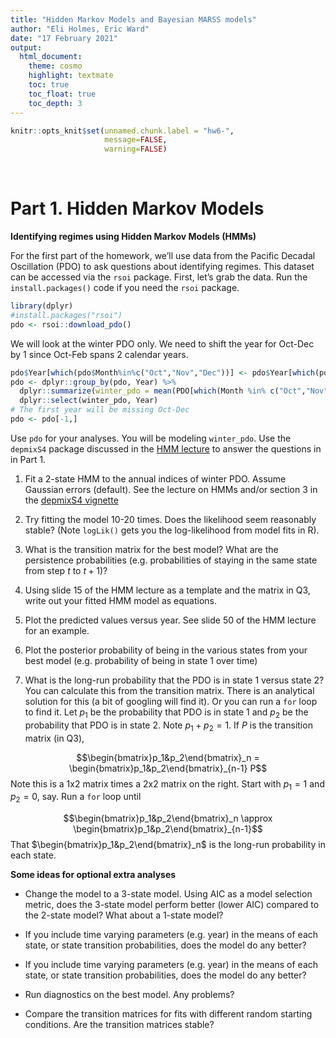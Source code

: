 ```yaml
---
title: "Hidden Markov Models and Bayesian MARSS models"
author: "Eli Holmes, Eric Ward"
date: "17 February 2021"
output:
  html_document:
    theme: cosmo
    highlight: textmate
    toc: true
    toc_float: true
    toc_depth: 3
---
```


```r
knitr::opts_knit$set(unnamed.chunk.label = "hw6-",
                     message=FALSE,
                     warning=FALSE)
```

<br>

# Part 1. Hidden Markov Models {#sec-hmm}

**Identifying regimes using Hidden Markov Models (HMMs)**

For the first part of the homework, we'll use data from the Pacific Decadal Oscillation (PDO) to ask questions about identifying regimes. This dataset can be accessed via the `rsoi` package. First, let's grab the data. Run the `install.packages()` code if you need the `rsoi` package.

```r
library(dplyr)
#install.packages("rsoi")
pdo <- rsoi::download_pdo()
```
We will look at the winter PDO only. We need to shift the year for Oct-Dec by 1 since Oct-Feb spans 2 calendar years.
```r
pdo$Year[which(pdo$Month%in%c("Oct","Nov","Dec"))] <- pdo$Year[which(pdo$Month%in%c("Oct","Nov","Dec"))] + 1
pdo <- dplyr::group_by(pdo, Year) %>%
  dplyr::summarize(winter_pdo = mean(PDO[which(Month %in% c("Oct","Nov","Dec","Jan","Feb"))])) %>% 
  dplyr::select(winter_pdo, Year)
# The first year will be missing Oct-Dec
pdo <- pdo[-1,]
```

Use `pdo` for your analyses. You will be modeling `winter_pdo`. Use the `depmixS4` package discussed in the [HMM lecture](https://nwfsc-timeseries.github.io/atsa/Lectures/Week%205/lec_10_hmm.html#1) to answer the questions in in Part 1.


1. Fit a 2-state HMM to the annual indices of winter PDO. Assume Gaussian errors (default). See the lecture on HMMs and/or section 3 in the [depmixS4 vignette](https://cran.r-project.org/web/packages/depmixS4/vignettes/depmixS4.pdf)
    
2. Try fitting the model 10-20 times. Does the likelihood seem reasonably stable? (Note `logLik()` gets you the log-likelihood from model fits in R).
    
3. What is the transition matrix for the best model? What are the persistence probabilities (e.g. probabilities of staying in the same state from step $t$ to $t+1$)?
    
4. Using slide 15 of the HMM lecture as a template and the matrix in Q3, write out your fitted HMM model as equations.

5. Plot the predicted values versus year. See slide 50 of the HMM lecture for an example.

6. Plot the posterior probability of being in the various states from your best model (e.g. probability of being in state 1 over time)   

7. What is the long-run probability that the PDO is in state 1 versus state 2? You can calculate this from the transition matrix. There is an analytical solution for this (a bit of googling will find it). Or you can run a `for` loop to find it. Let $p_1$ be the probability that PDO is in state 1 and $p_2$ be the probability that PDO is in state 2. Note $p_1 + p_2 = 1$. If $P$ is the transition matrix (in Q3),

$$\begin{bmatrix}p_1&p_2\end{bmatrix}_n = \begin{bmatrix}p_1&p_2\end{bmatrix}_{n-1} P$$
Note this is a 1x2 matrix times a 2x2 matrix on the right. Start with $p_1=1$ and $p_2=0$, say. Run a `for` loop until 

$$\begin{bmatrix}p_1&p_2\end{bmatrix}_n \approx \begin{bmatrix}p_1&p_2\end{bmatrix}_{n-1}$$
That $\begin{bmatrix}p_1&p_2\end{bmatrix}_n$ is the long-run probability in each state.

**Some ideas for optional extra analyses**

* Change the model to a 3-state model. Using AIC as a model selection metric, does the 3-state model perform better (lower AIC) compared to the 2-state model? What about a 1-state model?

* If you include time varying parameters (e.g. year) in the means of each state, or state transition probabilities, does the model do any better?
 
* If you include time varying parameters (e.g. year) in the means of each state, or state transition probabilities, does the model do any better?

* Run diagnostics on the best model. Any problems?

* Compare the transition matrices for fits with different random starting conditions. Are the transition matrices stable?

